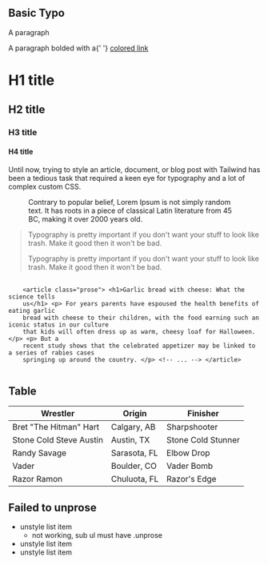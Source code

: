 <h2>Basic Typo</h2>

<p class="unprose">A paragraph</p>
<p class="text-4xl font-bold unprose">
  A paragraph bolded with a{' '}
  <a href="#" class="text-yellow-500">
    colored link
  </a>
</p>
<h1 class="unprose">H1 title</h1>
<h2 class="unprose">H2 title</h2>
<h3 class="unprose">H3 title</h3>
<h4 class="unprose">H4 title</h4>

<p class="unprose lead">
  Until now, trying to style an article, document, or blog post with Tailwind has been a tedious
  task that required a keen eye for typography and a lot of complex custom CSS.
</p>

<figure class="unprose">
  <img
    src="https://images.unsplash.com/photo-1556740758-90de374c12ad?ixlib=rb-1.2.1&amp;ixid=eyJhcHBfaWQiOjEyMDd9&amp;auto=format&amp;fit=crop&amp;w=1000&amp;q=80"
    alt=""
  />
  <figcaption>
    Contrary to popular belief, Lorem Ipsum is not simply random text. It has roots in a piece of
    classical Latin literature from 45 BC, making it over 2000 years old.
  </figcaption>
</figure>

<!-- this one works partially, still apply prose style on p -->

<blockquote class="unprose">
  <p>
    Typography is pretty important if you don't want your stuff to look like trash. Make it good
    then it won't be bad.
  </p>
  <p class="unprose">
    Typography is pretty important if you don't want your stuff to look like trash. Make it good
    then it won't be bad.
  </p>
</blockquote>

<pre class="unprose">
  <code class="language-html">
    &lt;article class="prose"&gt; &lt;h1&gt;Garlic bread with cheese: What the science tells
    us&lt;/h1&gt; &lt;p&gt; For years parents have espoused the health benefits of eating garlic
    bread with cheese to their children, with the food earning such an iconic status in our culture
    that kids will often dress up as warm, cheesy loaf for Halloween. &lt;/p&gt; &lt;p&gt; But a
    recent study shows that the celebrated appetizer may be linked to a series of rabies cases
    springing up around the country. &lt;/p&gt; &lt;!-- ... --&gt; &lt;/article&gt;
  </code>
</pre>

<div class="mt-6 unprose"></div>

<h2>Table</h2>

<table class="unprose">
  <thead>
    <tr>
      <th>Wrestler</th>
      <th>Origin</th>
      <th>Finisher</th>
    </tr>
  </thead>
  <tbody>
    <tr>
      <td>Bret "The Hitman" Hart</td>
      <td>Calgary, AB</td>
      <td>Sharpshooter</td>
    </tr>
    <tr>
      <td>Stone Cold Steve Austin</td>
      <td>Austin, TX</td>
      <td>Stone Cold Stunner</td>
    </tr>
    <tr>
      <td>Randy Savage</td>
      <td>Sarasota, FL</td>
      <td>Elbow Drop</td>
    </tr>
    <tr>
      <td>Vader</td>
      <td>Boulder, CO</td>
      <td>Vader Bomb</td>
    </tr>
    <tr>
      <td>Razor Ramon</td>
      <td>Chuluota, FL</td>
      <td>Razor's Edge</td>
    </tr>
  </tbody>
</table>

<h2>Failed to unprose</h2>

<ul class="unprose">
  <li>
    unstyle list item
    <ul>
      <li>not working, sub ul must have .unprose</li>
    </ul>
  </li>
  <li>unstyle list item</li>
  <li>unstyle list item</li>
</ul>
